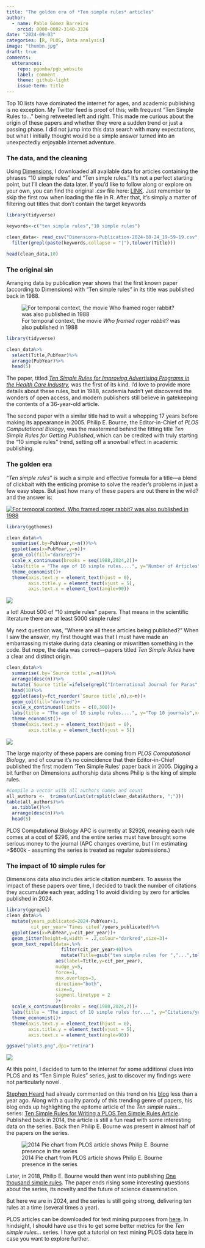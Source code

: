 ```yaml
---
title: "The golden era of *Ten simple rules* articles"
author:
  - name: Pablo Gómez Barreiro
    orcid: 0000-0002-3140-3326
date: "2024-09-03"
categories: [R, PLOS, Data analysis]
image: "thumbn.jpg"
draft: true
comments:
  utterances: 
    repo: pgomba/pgb_website
    label: comment
    theme: github-light
    issue-term: title
---
```


Top 10 lists have dominated the internet for ages, and academic publishing is no exception. My Twitter feed is proof of this; with frequent "Ten Simple Rules to..." being retweeted left and right. This made me curious about the origin of these papers and whether they were a sudden trend or just a passing phase. I did not jump into this data search with many expectations, but what I initially thought would be a simple answer turned into an unexpectedly enjoyable internet adventure.

### The data, and the cleaning

Using [Dimensions](https://www.dimensions.ai/), I downloaded all available data for articles containing the phrases "10 simple rules" and "Ten simple rules." It's not a perfect starting point, but I'll clean the data later. If you'd like to follow along or explore on your own, you can find the original .csv file here: [LINK](https://github.com/pgomba/pgb_website/blob/main/posts/28_08_24/Dimensions-Publication-2024-08-24_19-59-19.csv). Just remember to skip the first row when loading the file in R. After that, it's simply a matter of filtering out titles that don't contain the target keywords

```r
library(tidyverse)

keywords<-c("ten simple rules","10 simple rules")

clean_data<- read_csv("Dimensions-Publication-2024-08-24_19-59-19.csv",  skip = 1)%>%
  filter(grepl(paste(keywords,collapse = "|"),tolower(Title)))

head(clean_data,10)
```

### The original sin

Arranging data by publication year shows that the first known paper (according to Dimensions) with "Ten simple rules" in its title was published back in 1988.

::: column-margin
![For temporal context, the movie *Who framed roger rabbit?* was also published in 1988](wfrr.jpg)
:::

```r
library(tidyverse)

clean_data%>%
  select(Title,PubYear)%>%
  arrange(PubYear)%>%
  head(5)
```

The paper, titled [*Ten Simple Rules for Improving Advertising Programs in the Health Care Industry*](https://www.tandfonline.com/doi/abs/10.1300/J043v03n01_06)*,* was the first of its kind. I'd love to provide more details about these rules, but in 1988, academia hadn't yet discovered the wonders of open access, and modern publishers still believe in gatekeeping the contents of a 36-year-old article.

The second paper with a similar title had to wait a whopping 17 years before making its appearance in 2005. Philip E. Bourne, the Editor-in-Chief of *PLOS Computational Biology*, was the mastermind behind the fitting title *Ten Simple Rules for Getting Published*, which can be credited with truly starting the "10 simple rules" trend, setting off a snowball effect in academic publishing.

### The golden era

"*Ten simple rules*" is such a simple and effective formula for a title---a blend of clickbait with the enticing promise to solve the reader's problems in just a few easy steps. But just how many of these papers are out there in the wild? and the answer is:

::: column-margin
[![Clickbait titles in academia are on the rise, but this is not necessarily correlated with an increase of citations](clickbait.PNG){alt="For temporal context, Who framed roger rabbit? was also published in 1988"}](https://link.springer.com/chapter/10.1007/978-3-031-48044-7_32)
:::

```r
library(ggthemes)

clean_data%>%
  summarise(.by=PubYear,n=n())%>%
  ggplot(aes(x=PubYear,y=n))+
  geom_col(fill="darkred")+
  scale_x_continuous(breaks = seq(1988,2024,2))+
  labs(title = "The age of 10 simple rules....", y="Number of Articles",x="Year",caption = "Data source: Dimensions")+
  theme_economist()+
  theme(axis.text.y = element_text(hjust = 0),
        axis.title.y = element_text(vjust = 5),
        axis.text.x = element_text(angle=90))
```

![](plot1.png)

a lot! About 500 of "10 simple rules" papers. That means in the scientific literature there are at least 5000 simple rules!

My next question was, "Where are all these articles being published?" When I saw the answer, my first thought was that I must have made an embarrassing mistake during data cleaning or miswritten something in the code. But nope, the data was correct---papers titled *Ten Simple Rules* have a clear and distinct origin.

```r
clean_data%>%
  summarise(.by=`Source title`,n=n())%>%
  arrange(desc(n))%>%
  mutate(`Source title`=ifelse(grepl("International Journal for Paras",`Source title`),"IJPPW",`Source title`))%>%
  head(10)%>%
  ggplot(aes(y=fct_reorder(`Source title`,n),x=n))+
  geom_col(fill="darkred")+
  scale_x_continuous(limits = c(0,300))+
  labs(title = "The age of 10 simple rules....", y="Top 10 journals",x="Number of articles",caption = "Data source: Dimensions")+
  theme_economist()+
  theme(axis.text.y = element_text(hjust = 0),
        axis.title.y = element_text(vjust = 5))


```

![](plot2.png)

The large majority of these papers are coming from *PLOS Computational Biology*, and of course it's no coincidence that their Editor-in-Chief published the first modern 'Ten Simple Rules' paper back in 2005. Digging a bit further on Dimensions authorship data shows Philip is the king of simple rules.

```r
#Compile a vector with all authors names and count
all_authors <-  trimws(unlist(strsplit(clean_data$Authors, ";")))
table(all_authors)%>%
  as.tibble()%>%
  arrange(desc(n))%>%
  head(5)
```

PLOS Computational Biology APC is currently at \$2926, meaning each rule comes at a cost of \$296, and the entire series must have brought some serious money to the journal (APC changes overtime, but I´m estimating \>\$600k - assuming the series is treated as regular submissions.)

### The impact of 10 simple rules for

Dimensions data also includes article citation numbers. To assess the impact of these papers over time, I decided to track the number of citations they accumulate each year, adding 1 to avoid dividing by zero for articles published in 2024.

```r
library(ggrepel)
clean_data%>%
  mutate(years_publicated=2024-PubYear+1,
         cit_per_year=`Times cited`/years_publicated)%>%
  ggplot(aes(x=PubYear,y=cit_per_year))+
  geom_jitter(height=0,width = .2,colour="darkred",size=3)+
  geom_text_repel(data=.%>%
                    filter(cit_per_year>40)%>%
                    mutate(Title=gsub("ten simple rules for ","...",tolower(Title))),
                  aes(label=Title,y=cit_per_year),
                  nudge_y=5,
                  force=1,
                  max.overlaps=3,
                  direction="both",
                  size=4,
                  segment.linetype = 2
                  )+
  scale_x_continuous(breaks = seq(1988,2024,2))+
  labs(title = "The impact of 10 simple rules for....", y="Citations/year published",x="Year",caption = "Data source: Dimensions")+
  theme_economist()+
  theme(axis.text.y = element_text(hjust = 0),
        axis.title.y = element_text(vjust = 5),
        axis.text.x = element_text(angle=90))

ggsave("plot3.png",dpi="retina")
```

![](plot3.png)

At this point, I decided to turn to the internet for some additional clues into PLOS and its "Ten Simple Rules" series, just to discover my findings were not particularly novel.

[Stephen Heard](https://x.com/StephenBHeard) had already commented on this trend on his [blog](https://scientistseessquirrel.wordpress.com/2023/10/31/10-simple-rules-for-writing-10-simple-rules-papers/) less than a year ago. Along with a quality parody of this trending genre of papers, his blog ends up highlighting the epitome article of the *Ten simple rules*... series: [Ten Simple Rules for Writing a PLOS Ten Simple Rules Article](https://journals.plos.org/ploscompbiol/article?id=10.1371/journal.pcbi.1003858). Published back in 2014, the article is still a fun read with some interesting data on the series. Back then Philip E. Bourne was present in almost half of the papers on the series.

![2014 Pie chart from PLOS article shows Philip E. Bourne presence in the series](pcbi.1003858.g002.png)

Later, in 2018, Philip E. Bourne would then went into publishing [One thousand simple rules](https://journals.plos.org/ploscompbiol/article?id=10.1371/journal.pcbi.1006670). The paper ends rising some interesting questions about the series, its novelty and the future of science dissemination.

But here we are in 2024, and the series is still going strong, delivering ten rules at a time (several times a year).

::: callout-note
PLOS articles can be downloaded for text mining purposes from [here](https://plos.org/text-and-data-mining/). In hindsight, I should have use this to get some better metrics for the *Ten simple rules...* series. I have got a tutorial on text mining PLOS data [here](https://pgomba.github.io/pgb_website/posts/08_10_23/) in case you want to explore further.
:::
